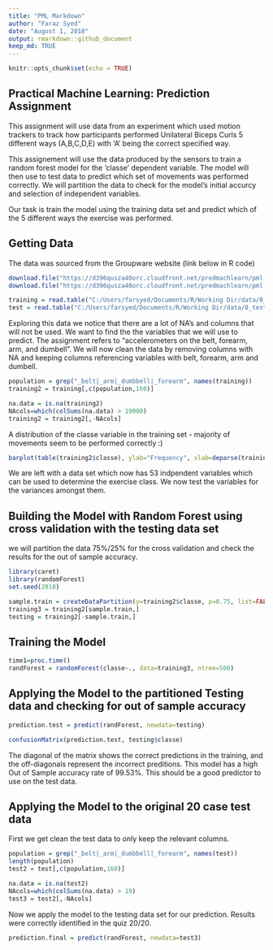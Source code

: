 ---
title: "PML Markdown"
author: "Faraz Syed"
date: "August 1, 2018"
output: rmarkdown::github_document
keep_md: TRUE
---

```{r setup, include=FALSE}
knitr::opts_chunk$set(echo = TRUE)
```

## Practical Machine Learning: Prediction Assignment

This assignment will use data from an experiment which used motion trackers to track how participants performed Unilateral Biceps Curls 5 different ways (A,B,C,D,E) with 'A' being the correct specified way. 

This assignement will use the data produced by the sensors to train a random forest model for the 'classe' dependent variable. The model will then use to test data to predict which set of movements was performed correctly. We will partition the data to check for the model's initial accurcy and selection of independent variables. 

Our task is train the model using the training data set and predict which of the 5 different ways the exercise was performed.

## Getting Data
The data was sourced from the Groupware website (link below in R code)

```{r eval=FALSE}
download.file("https://d396qusza40orc.cloudfront.net/predmachlearn/pml-training.csv", "./data/8_training.csv")
download.file("https://d396qusza40orc.cloudfront.net/predmachlearn/pml-testing.csv", "./data/8_test.csv")

```

```{r}
training = read.table("C:/Users/farsyed/Documents/R/Working Dir/data/8_training.csv", header=TRUE, sep=",", na.strings=c("NA", "#DIV/0!"))
test = read.table("C:/Users/farsyed/Documents/R/Working Dir/data/8_test.csv", header=TRUE, sep=",", na.strings=c("NA", "#DIV/0!"))
```

Exploring this data we notice that there are a lot of NA's and columns that will not be used. We want to find the the variables that we will use to predict. The assignment refers to "accelerometers on the belt, forearm, arm, and dumbell". We will now clean the data by removing columns with NA and keeping columns referencing variables with belt, forearm, arm and dumbell. 

```{r}
population = grep("_belt|_arm|_dumbbell|_forearm", names(training))
training2 = training[,c(population,160)]

na.data = is.na(training2)
NAcols=which(colSums(na.data) > 19000)
training2 = training2[,-NAcols]
```
A distribution of the classe variable in the training set - majority of movements seem to be performed correctly :) 

```{r}
barplot(table(training2$classe), ylab="Frequency", xlab=deparse(training2$classe), main="Frequency of Classe - Training")
```

We are left with a data set which now has 53 indpendent variables which can be used to determine the exercise class. We now test the variables for the variances amongst them.
 

## Building the Model with Random Forest using cross validation with the testing data set

we will partition the data 75%/25% for the cross validation and check the results for the out of sample accuracy. 

```{r}
library(caret)
library(randomForest)
set.seed(2018)

sample.train = createDataPartition(y=training2$classe, p=0.75, list=FALSE)
training3 = training2[sample.train,]
testing = training2[-sample.train,]
```

## Training the Model 

```{r}
time1=proc.time()
randForest = randomForest(classe~., data=training3, ntree=500)
```

## Applying the Model to the partitioned Testing data and checking for out of sample accuracy

```{r echo=TRUE}
prediction.test = predict(randForest, newdata=testing)

confusionMatrix(prediction.test, testing$classe)
```

The diagonal of the matrix shows the correct predictions in the training, and the off-diagonals represent the incorrect preditions. This model has a high Out of Sample accuracy rate of 99.53%. This should be a good predictor to use on the test data. 

## Applying the Model to the original 20 case test data

First we get clean the test data to only keep the relevant columns.

```{r}
population = grep("_belt|_arm|_dumbbell|_forearm", names(test))
length(population)
test2 = test[,c(population,160)]

na.data = is.na(test2)
NAcols=which(colSums(na.data) > 19)
test3 = test2[,-NAcols]
```

Now we apply the model to the testing data set for our prediction. Results were correctly identified in the quiz 20/20. 

```{r}
prediction.final = predict(randForest, newdata=test3)
```
